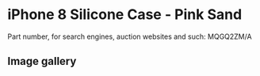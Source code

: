 
# iPhone 8 Silicone Case - Pink Sand

Part number, for search engines, auction websites and such: MQGQ2ZM/A

## Image gallery

<div style={{ width: "768px" }}>
  <GalleryComponent
    images={[
      {
        original: "/everysource/MQGQ2.png",
        thumbnail: "/everypreview/MQGQ2.png",
      },
      {
        original: "/everysource/MQGQ2_AV1_GOLD.png",
        thumbnail: "/everypreview/MQGQ2_AV1_GOLD.png",
      },
      {
        original: "/everysource/MQGQ2_AV1_SILVER.png",
        thumbnail: "/everypreview/MQGQ2_AV1_SILVER.png",
      },
      {
        original: "/everysource/MQGQ2_AV1_SPACE_GRAY.png",
        thumbnail: "/everypreview/MQGQ2_AV1_SPACE_GRAY.png",
      },
      {
        original: "/everysource/MQGQ2_AV2.png",
        thumbnail: "/everypreview/MQGQ2_AV2.png",
      }
    ]}
  />
</div>